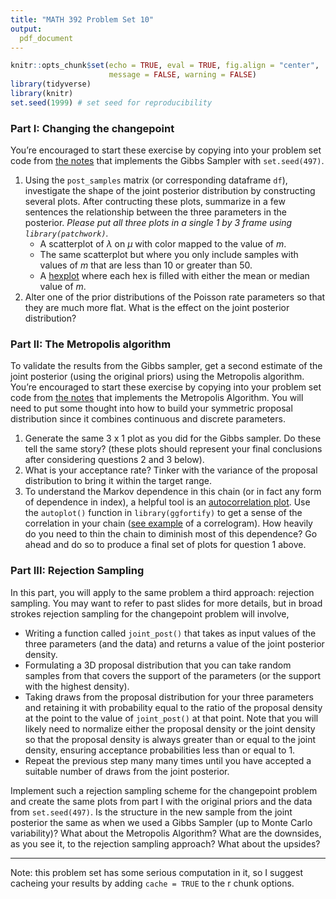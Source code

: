 ```yaml
---
title: "MATH 392 Problem Set 10"
output: 
  pdf_document
---
```


```r
knitr::opts_chunk$set(echo = TRUE, eval = TRUE, fig.align = "center", 
                      message = FALSE, warning = FALSE)
library(tidyverse)
library(knitr)
set.seed(1999) # set seed for reproducibility
```


### Part I: Changing the changepoint

You're encouraged to start these exercise by copying into your problem set code from [the notes](https://github.com/andrewpbray/math-392/blob/master/slides/week-12-gibbs-changepoint-notes.Rmd) that implements the Gibbs Sampler with `set.seed(497)`.

1. Using the `post_samples` matrix (or corresponding dataframe `df`), investigate the shape of the joint posterior distribution by constructing several plots. After contructing these plots, summarize in a few sentences the relationship between the three parameters in the posterior. *Please put all three plots in a single 1 by 3 frame using `library(patchwork)`.*
    - A scatterplot of $\lambda$ on $\mu$ with color mapped to the value of $m$.
    - The same scatterplot but where you only include samples with values of $m$ that are less than 10 or greater than 50.
    - A [hexplot](http://ggplot2.tidyverse.org/reference/stat_summary_2d.html) where each hex is filled with either the mean or median value of $m$.
2. Alter one of the prior distributions of the Poisson rate parameters so that they are much more flat. What is the effect on the joint posterior distribution?

### Part II: The Metropolis algorithm

To validate the results from the Gibbs sampler, get a second estimate of the joint posterior (using the original priors) using the Metropolis algorithm. You're encouraged to start these exercise by copying into your problem set code from [the notes](https://github.com/andrewpbray/math-392/blob/master/slides/week-12-bayesian-regression-metropolis-slides.Rmd) that implements the Metropolis Algorithm. You will need to put some thought into how to build your symmetric proposal distribution since it combines continuous and discrete parameters.

1. Generate the same 3 x 1 plot as you did for the Gibbs sampler. Do these tell the same story? (these plots should represent your final conclusions after considering questions 2 and 3 below).
2. What is your acceptance rate? Tinker with the variance of the proposal distribution to bring it within the target range.
3. To understand the Markov dependence in this chain (or in fact any form of dependence in index), a helpful tool is an [autocorrelation plot](https://en.wikipedia.org/wiki/Autocorrelation). Use the `autoplot()` function in `library(ggfortify)` to get a sense of the correlation in your chain ([see example](https://rh8liuqy.github.io/ACF_PACF_by_ggplot2.html) of a correlogram). How heavily do you need to thin the chain to diminish most of this dependence? Go ahead and do so to produce a final set of plots for question 1 above.


### Part III: Rejection Sampling

In this part, you will apply to the same problem a third approach: rejection sampling. You may want to refer to past slides for more details, but in broad strokes rejection sampling for the changepoint problem will involve,

- Writing a function called `joint_post()` that takes as input values of the three parameters (and the data) and returns a value of the joint posterior density.
- Formulating a 3D proposal distribution that you can take random samples from that covers the support of the parameters (or the support with the highest density).
- Taking draws from the proposal distribution for your three parameters and retaining it with probability equal to the ratio of the proposal density at the point to the value of `joint_post()` at that point. Note that you will likely need to normalize either the proposal density or the joint density so that the proposal density is always greater than or equal to the joint density, ensuring acceptance probabilities less than or equal to 1.
- Repeat the previous step many many times until you have accepted a suitable number of draws from the joint posterior.

Implement such a rejection sampling scheme for the changepoint problem and create the same plots from part I with the original priors and the data from `set.seed(497)`. Is the structure in the new sample from the joint posterior the same as when we used a Gibbs Sampler (up to Monte Carlo variability)? What about the Metropolis Algorithm? What are the downsides, as you see it, to the rejection sampling approach? What about the upsides?

* * *

Note: this problem set has some serious computation in it, so I suggest cacheing your results by adding `cache = TRUE` to the r chunk options.


